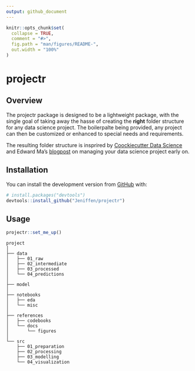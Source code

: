 ```yaml
---
output: github_document
---
```


<!-- README.md is generated from README.Rmd. Please edit that file -->

```r
knitr::opts_chunk$set(
  collapse = TRUE,
  comment = "#>",
  fig.path = "man/figures/README-",
  out.width = "100%"
)
```

# projectr

<!-- badges: start -->
<!-- badges: end -->

## Overview 

The projectr package is designed to be a lightweight package, with the single 
goal of taking away the hasse of creating the __right__ folder structure for 
any data science project. The boilerpalte being provided, any project can then 
be customized or enhanced to special needs and requirements. 

The resulting folder structure is insprired by [Coockiecutter Data Science](https://tinyurl.com/y89ay63o) 
and Edward Ma's [blogpost](https://tinyurl.com/ybghtonj) on managing your data 
science project early on. 


## Installation

You can install the development version from [GitHub](https://github.com/) with:

``` r
# install.packages("devtools")
devtools::install_github("Jeniffen/projectr")
```
## Usage 

```r
projectr::set_me_up()
```

    project
    │
    ├── data
    │   ├── 01_raw
    │   ├── 02_intermediate
    │   ├── 03_processed
    │   └── 04_predictions 
    │   
    ├── model
    │
    ├── notebooks
    │   ├── eda
    │   └── misc
    │
    ├── references
    │   ├── codebooks
    │   └── docs
    │       └── figures
    │
    └── src
        ├── 01_preparation
        ├── 02_processing
        ├── 03_modelling
        └── 04_visualization
